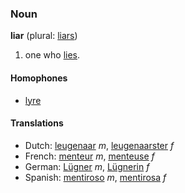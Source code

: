 ===Noun===
'''liar''' (plural: [[liars]])

# one who [[lie]]s.

====Homophones====
*[[lyre]]

====Translations====
*Dutch: [[leugenaar]] ''m'', [[leugenaarster]] ''f''
*French: [[menteur]] ''m'', [[menteuse]] ''f''
*German: [[Lügner]] ''m'', [[Lügnerin]] ''f''
*Spanish: [[mentiroso]] ''m'', [[mentirosa]] ''f''